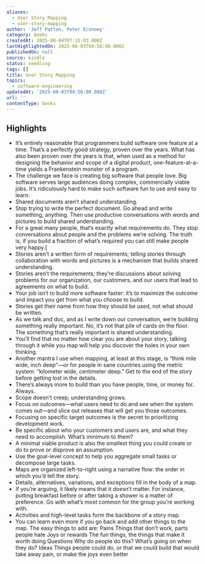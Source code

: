 ```yaml
---
aliases:
  - User Story Mapping
  - user-story-mapping
author: 'Jeff Patton, Peter Economy'
category: books
createdAt: 2025-08-04T07:15:03.000Z
lastHighlightedOn: 2025-08-03T04:56:00.000Z
publishedOn: null
source: kindle
status: seedling
tags: []
title: User Story Mapping
topics:
  - software-engineering
updatedAt: '2025-08-03T04:56:00.000Z'
url: ''
contentType: books
---
```

## Highlights

- It’s entirely reasonable that programmers build software one feature at a time. That’s a perfectly good strategy, proven over the years. What has also been proven over the years is that, when used as a method for designing the behavior and scope of a digital product, one-feature-at-a-time yields a Frankenstein monster of a program.
- The challenge we face is creating big software that people love. Big software serves large audiences doing complex, commercially viable jobs. It’s ridiculously hard to make such software fun to use and easy to learn.
- Shared documents aren’t shared understanding.
- Stop trying to write the perfect document. Go ahead and write something, anything. Then use productive conversations with words and pictures to build shared understanding.
- For a great many people, that’s exactly what requirements do. They stop conversations about people and the problems we’re solving. The truth is, if you build a fraction of what’s required you can still make people very happy.[
- Stories aren’t a written form of requirements; telling stories through collaboration with words and pictures is a mechanism that builds shared understanding.
- Stories aren’t the requirements; they’re discussions about solving problems for our organization, our customers, and our users that lead to agreements on what to build.
- Your job isn’t to build more software faster: it’s to maximize the outcome and impact you get from what you choose to build.
- Stories get their name from how they should be used, not what should be written.
- As we talk and doc, and as I write down our conversation, we’re building something really important. No, it’s not that pile of cards on the floor. The something that’s really important is shared understanding.
- You’ll find that no matter how clear you are about your story, talking through it while you map will help you discover the holes in your own thinking.
- Another mantra I use when mapping, at least at this stage, is “think mile wide, inch deep”—or for people in sane countries using the metric system: “kilometer wide, centimeter deep.” Get to the end of the story before getting lost in the details.
- There’s always more to build than you have people, time, or money for. Always.
- Scope doesn’t creep; understanding grows.
- Focus on outcomes—what users need to do and see when the system comes out—and slice out releases that will get you those outcomes.
- Focusing on specific target outcomes is the secret to prioritizing development work.
- Be specific about who your customers and users are, and what they need to accomplish. What’s minimum to them?
- A minimal viable product is also the smallest thing you could create or do to prove or disprove an assumption.
- Use the goal-level concept to help you aggregate small tasks or decompose large tasks.
- Maps are organized left-to-right using a narrative flow: the order in which you’d tell the story.
- Details, alternatives, variations, and exceptions fill in the body of a map.
- If you’re arguing, it likely means that it doesn’t matter. For instance, putting breakfast before or after taking a shower is a matter of preference. Go with what’s most common for the group you’re working with.
- Activities and high-level tasks form the backbone of a story map.
- You can learn even more if you go back and add other things to the map. The easy things to add are: Pains Things that don’t work, parts people hate Joys or rewards The fun things, the things that make it worth doing Questions Why do people do this? What’s going on when they do? Ideas Things people could do, or that we could build that would take away pain, or make the joys even better
